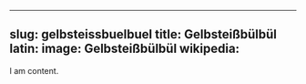 
---
slug: gelbsteissbuelbuel
title: Gelbsteißbülbül
latin:
image: Gelbsteißbülbül
wikipedia: 
---

I am content.
